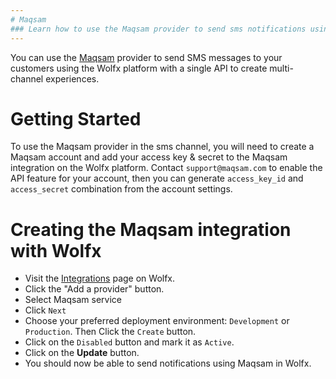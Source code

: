```yaml
---
# Maqsam
### Learn how to use the Maqsam provider to send sms notifications using Wolfx
---
```


You can use the [Maqsam](https://maqsam.com/) provider to send SMS messages to your customers using the Wolfx platform with a single API to create multi-channel experiences.


# Getting Started

To use the Maqsam provider in the sms channel, you will need to create a Maqsam account and add your access key & secret to the Maqsam integration on the Wolfx platform.
Contact `support@maqsam.com` to enable the API feature for your account, then you can generate `access_key_id` and `access_secret` combination from the account settings.

# Creating the Maqsam integration with Wolfx

- Visit the [Integrations](https://web.novu.co/integrations?utm_campaign=docs-maqsam) page on Wolfx.
- Click the "Add a provider" button.
- Select Maqsam service
- Click `Next`
- Choose your preferred deployment environment: `Development` or `Production`. Then Click the `Create` button.
- Click on the `Disabled` button and mark it as `Active`.
- Click on the **Update** button.
- You should now be able to send notifications using Maqsam in Wolfx.